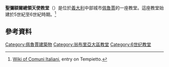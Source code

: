 '''聖彌額爾總領天使教堂'''（{{lang-it|Chiesa di San Michele Arcangelo}}）是位於[[義大利|義大利]]中部城市[[佩魯賈|佩魯賈]]的一座教堂。這座教堂始建於5世紀至6世紀時期。<ref>[http://rete.comuni-italiani.it/wiki/Perugia/Tempio_di_Sant'Angelo Wiki of Comuni Italiani], entry on Tempietto.</ref>

==參考資料==
{{reflist}}
{{commons Category|Sant'Angelo (Perugia)}}
{{coord|43.120|N|12.3853|E|display=title}}

[[Category:佩魯賈建築物|Category:佩魯賈建築物]]
[[Category:翁布里亞大區教堂|Category:翁布里亞大區教堂]]
[[Category:6世纪教堂|Category:6世纪教堂]]